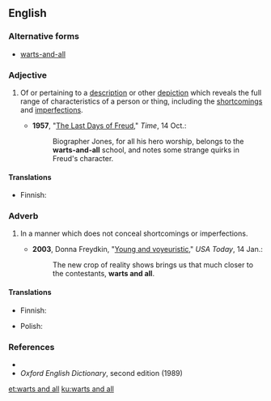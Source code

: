 ==English==

===Alternative forms===
* [[warts-and-all]]

===Adjective===
{{en-adj|head=[[wart]]s [[and all]]|-}}

# {{context|idiomatic|often|[[hyphenated]]|lang=en}} Of or pertaining to a [[description]] or other [[depiction]] which reveals the full range of characteristics of a person or thing, including the [[shortcomings]] and [[imperfections]].
#* '''1957''', "[http://www.time.com/time/magazine/article/0,9171,862786-1,00.html The Last Days of Freud]," ''Time'', 14 Oct.:
#*: Biographer Jones, for all his hero worship, belongs to the '''warts-and-all''' school, and notes some strange quirks in Freud's character.

====Translations====
{{trans-top|of a description which does not conceal shortcomings or imperfections}}
* Finnish: {{t+|fi|kaunistelematon}}
{{trans-mid}}
{{trans-bottom}}

===Adverb===
{{en-adj|head=[[wart]]s [[and all]]|-}}

# {{context|idiomatic|lang=en}} In a manner which does not conceal shortcomings or imperfections.
#* '''2003''', Donna Freydkin, "[http://www.usatoday.com/life/television/news/2003-01-14-young-cover_x.htm Young and voyeuristic]," ''USA Today'', 14 Jan.:
#*: The new crop of reality shows brings us that much closer to the contestants, '''warts and all'''.

====Translations====
{{trans-top|in a manner which does not conceal shortcomings or imperfections}}
* Finnish: {{t+|fi|kaunistelematta}}
{{trans-mid}}
* Polish: {{t+|pl|bezdyskusyjnie}}
{{trans-bottom}}

===References===
* {{R:Merriam Webster Online}}
* ''Oxford English Dictionary'', second edition (1989)

[[et:warts and all]]
[[ku:warts and all]]